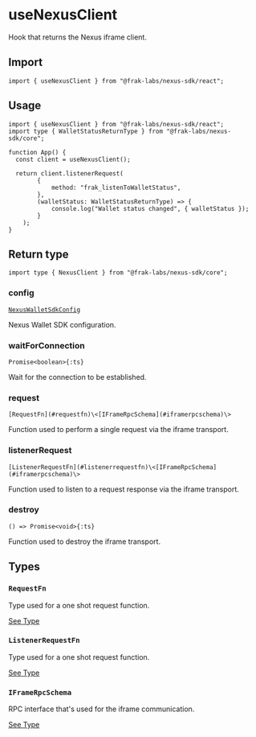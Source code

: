 # useNexusClient

Hook that returns the Nexus iframe client.

## Import

```tsx
import { useNexusClient } from "@frak-labs/nexus-sdk/react";
```

## Usage

```tsx [index.tsx]
import { useNexusClient } from "@frak-labs/nexus-sdk/react";
import type { WalletStatusReturnType } from "@frak-labs/nexus-sdk/core";

function App() {
  const client = useNexusClient();

  return client.listenerRequest(
        {
            method: "frak_listenToWalletStatus",
        },
        (walletStatus: WalletStatusReturnType) => {
            console.log("Wallet status changed", { walletStatus });
        }
    );
}
```

## Return type

```tsx
import type { NexusClient } from "@frak-labs/nexus-sdk/core";
```

### config

[`NexusWalletSdkConfig`](/wallet-sdk/api/react/hooks/useNexusConfig#return-type)

Nexus Wallet SDK configuration.

### waitForConnection

`Promise<boolean>{:ts}`

Wait for the connection to be established.

### request

<p className={"vocs_Paragraph"}>
  <code className={"vocs_Code"}>[RequestFn](#requestfn)\<[IFrameRpcSchema](#iframerpcschema)\></code>
</p>

Function used to perform a single request via the iframe transport.

### listenerRequest

<p className={"vocs_Paragraph"}>
  <code className={"vocs_Code"}>[ListenerRequestFn](#listenerrequestfn)\<[IFrameRpcSchema](#iframerpcschema)\></code>
</p>

Function used to listen to a request response via the iframe transport.

### destroy

`() => Promise<void>{:ts}`

Function used to destroy the iframe transport.

## Types

### `RequestFn`

Type used for a one shot request function.

[See Type](https://github.com/frak-id/wallet/blob/main/packages/sdk/src/core/types/transport.ts)

### `ListenerRequestFn`

Type used for a one shot request function.

[See Type](https://github.com/frak-id/wallet/blob/main/packages/sdk/src/core/types/transport.ts)

### `IFrameRpcSchema`

RPC interface that's used for the iframe communication.

[See Type](https://github.com/frak-id/wallet/blob/main/packages/sdk/src/core/types/rpc.ts)
